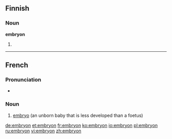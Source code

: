 ==Finnish==

===Noun===
'''embryon'''

# {{fi-form of|type=noun|case=genitive|pl=singular|[[embryo]]}}

----

==French==
{{wikipedia|lang=fr}}

===Pronunciation===
* {{IPA|/ɑ̃.bʁi.jɔ̃/|lang=fr}}

===Noun===
{{infl|fr|noun|g=m}}

# [[embryo]] (an unborn baby that is less developed than a foetus)

{{tbot entry|French|embryo|2008|April|fr}}

[[de:embryon]]
[[et:embryon]]
[[fr:embryon]]
[[ko:embryon]]
[[io:embryon]]
[[pl:embryon]]
[[ru:embryon]]
[[vi:embryon]]
[[zh:embryon]]